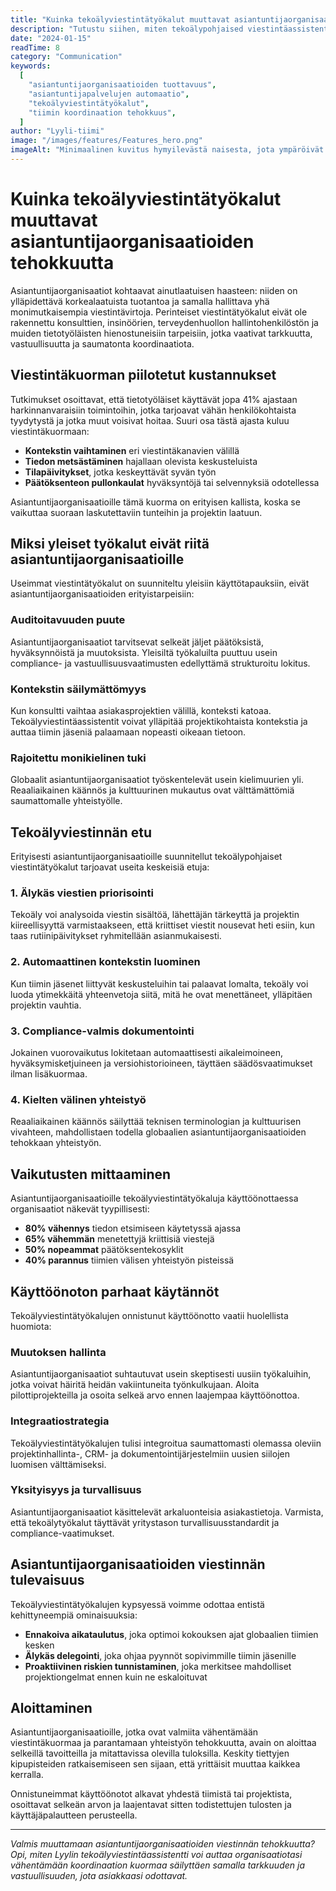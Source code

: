 ```yaml
---
title: "Kuinka tekoälyviestintätyökalut muuttavat asiantuntijaorganisaatioiden tehokkuutta"
description: "Tutustu siihen, miten tekoälypohjaised viestintäassistentit auttavat asiantuntijaorganisaatioita vähentämään koordinaation kuormaa ja parantamaan päätöksenteon nopeutta."
date: "2024-01-15"
readTime: 8
category: "Communication"
keywords:
  [
    "asiantuntijaorganisaatioiden tuottavuus",
    "asiantuntijapalvelujen automaatio",
    "tekoälyviestintätyökalut",
    "tiimin koordinaation tehokkuus",
  ]
author: "Lyyli-tiimi"
image: "/images/features/Features_hero.png"
imageAlt: "Minimaalinen kuvitus hymyilevästä naisesta, jota ympäröivät digitaaliset viestintäikoneet kuten Slack, LinkedIn, sähköposti ja verkkoselain, jotka edustavat modernia työpaikan viestintätyökaluja"
---
```


# Kuinka tekoälyviestintätyökalut muuttavat asiantuntijaorganisaatioiden tehokkuutta

Asiantuntijaorganisaatiot kohtaavat ainutlaatuisen haasteen: niiden on ylläpidettävä korkealaatuista tuotantoa ja samalla hallittava yhä monimutkaisempia viestintävirtoja. Perinteiset viestintätyökalut eivät ole rakennettu konsulttien, insinöörien, terveydenhuollon hallintohenkilöstön ja muiden tietotyöläisten hienostuneisiin tarpeisiin, jotka vaativat tarkkuutta, vastuullisuutta ja saumatonta koordinaatiota.

## Viestintäkuorman piilotetut kustannukset

Tutkimukset osoittavat, että tietotyöläiset käyttävät jopa 41% ajastaan harkinnanvaraisiin toimintoihin, jotka tarjoavat vähän henkilökohtaista tyydytystä ja jotka muut voisivat hoitaa. Suuri osa tästä ajasta kuluu viestintäkuormaan:

- **Kontekstin vaihtaminen** eri viestintäkanavien välillä
- **Tiedon metsästäminen** hajallaan olevista keskusteluista
- **Tilapäivitykset**, jotka keskeyttävät syvän työn
- **Päätöksenteon pullonkaulat** hyväksyntöjä tai selvennyksiä odotellessa

Asiantuntijaorganisaatioille tämä kuorma on erityisen kallista, koska se vaikuttaa suoraan laskutettaviin tunteihin ja projektin laatuun.

## Miksi yleiset työkalut eivät riitä asiantuntijaorganisaatioille

Useimmat viestintätyökalut on suunniteltu yleisiin käyttötapauksiin, eivät asiantuntijaorganisaatioiden erityistarpeisiin:

### Auditoitavuuden puute

Asiantuntijaorganisaatiot tarvitsevat selkeät jäljet päätöksistä, hyväksynnöistä ja muutoksista. Yleisiltä työkaluilta puuttuu usein compliance- ja vastuullisuusvaatimusten edellyttämä strukturoitu lokitus.

### Kontekstin säilymättömyys

Kun konsultti vaihtaa asiakasprojektien välillä, konteksti katoaa. Tekoälyviestintäassistentit voivat ylläpitää projektikohtaista kontekstia ja auttaa tiimin jäseniä palaamaan nopeasti oikeaan tietoon.

### Rajoitettu monikielinen tuki

Globaalit asiantuntijaorganisaatiot työskentelevät usein kielimuurien yli. Reaaliaikainen käännös ja kulttuurinen mukautus ovat välttämättömiä saumattomalle yhteistyölle.

## Tekoälyviestinnän etu

Erityisesti asiantuntijaorganisaatioille suunnitellut tekoälypohjaiset viestintätyökalut tarjoavat useita keskeisiä etuja:

### 1. Älykäs viestien priorisointi

Tekoäly voi analysoida viestin sisältöä, lähettäjän tärkeyttä ja projektin kiireellisyyttä varmistaakseen, että kriittiset viestit nousevat heti esiin, kun taas rutiinipäivitykset ryhmitellään asianmukaisesti.

### 2. Automaattinen kontekstin luominen

Kun tiimin jäsenet liittyvät keskusteluihin tai palaavat lomalta, tekoäly voi luoda ytimekkäitä yhteenvetoja siitä, mitä he ovat menettäneet, ylläpitäen projektin vauhtia.

### 3. Compliance-valmis dokumentointi

Jokainen vuorovaikutus lokitetaan automaattisesti aikaleimoineen, hyväksymisketjuineen ja versiohistorioineen, täyttäen säädösvaatimukset ilman lisäkuormaa.

### 4. Kielten välinen yhteistyö

Reaaliaikainen käännös säilyttää teknisen terminologian ja kulttuurisen vivahteen, mahdollistaen todella globaalien asiantuntijaorganisaatioiden tehokkaan yhteistyön.

## Vaikutusten mittaaminen

Asiantuntijaorganisaatioille tekoälyviestintätyökaluja käyttöönottaessa organisaatiot näkevät tyypillisesti:

- **80% vähennys** tiedon etsimiseen käytetyssä ajassa
- **65% vähemmän** menetettyjä kriittisiä viestejä
- **50% nopeammat** päätöksentekosyklit
- **40% parannus** tiimien välisen yhteistyön pisteissä

## Käyttöönoton parhaat käytännöt

Tekoälyviestintätyökalujen onnistunut käyttöönotto vaatii huolellista huomiota:

### Muutoksen hallinta

Asiantuntijaorganisaatiot suhtautuvat usein skeptisesti uusiin työkaluihin, jotka voivat häiritä heidän vakiintuneita työnkulkujaan. Aloita pilottiprojekteilla ja osoita selkeä arvo ennen laajempaa käyttöönottoa.

### Integraatiostrategia

Tekoälyviestintätyökalujen tulisi integroitua saumattomasti olemassa oleviin projektinhallinta-, CRM- ja dokumentointijärjestelmiin uusien siilojen luomisen välttämiseksi.

### Yksityisyys ja turvallisuus

Asiantuntijaorganisaatiot käsittelevät arkaluonteisia asiakastietoja. Varmista, että tekoälytyökalut täyttävät yritystason turvallisuusstandardit ja compliance-vaatimukset.

## Asiantuntijaorganisaatioiden viestinnän tulevaisuus

Tekoälyviestintätyökalujen kypsyessä voimme odottaa entistä kehittyneempiä ominaisuuksia:

- **Ennakoiva aikataulutus**, joka optimoi kokouksen ajat globaalien tiimien kesken
- **Älykäs delegointi**, joka ohjaa pyynnöt sopivimmille tiimin jäsenille
- **Proaktiivinen riskien tunnistaminen**, joka merkitsee mahdolliset projektiongelmat ennen kuin ne eskaloituvat

## Aloittaminen

Asiantuntijaorganisaatioille, jotka ovat valmiita vähentämään viestintäkuormaa ja parantamaan yhteistyön tehokkuutta, avain on aloittaa selkeillä tavoitteilla ja mitattavissa olevilla tuloksilla. Keskity tiettyjen kipupisteiden ratkaisemiseen sen sijaan, että yrittäisit muuttaa kaikkea kerralla.

Onnistuneimmat käyttöönotot alkavat yhdestä tiimistä tai projektista, osoittavat selkeän arvon ja laajentavat sitten todistettujen tulosten ja käyttäjäpalautteen perusteella.

---

_Valmis muuttamaan asiantuntijaorganisaatioiden viestinnän tehokkuutta? Opi, miten Lyylin tekoälyviestintäassistentti voi auttaa organisaatiotasi vähentämään koordinaation kuormaa säilyttäen samalla tarkkuuden ja vastuullisuuden, jota asiakkaasi odottavat._
